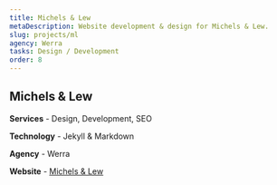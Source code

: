 ```yaml
---
title: Michels & Lew
metaDescription: Website development & design for Michels & Lew.
slug: projects/ml
agency: Werra
tasks: Design / Development
order: 8
---
```


<div class="intro">

## Michels & Lew

**Services** - Design, Development, SEO

**Technology** - Jekyll & Markdown

**Agency** - Werra

**Website** - <a href="https://michels-lew.com/" target="_blank" rel="noreferrer noopener">Michels & Lew</a>

</div>